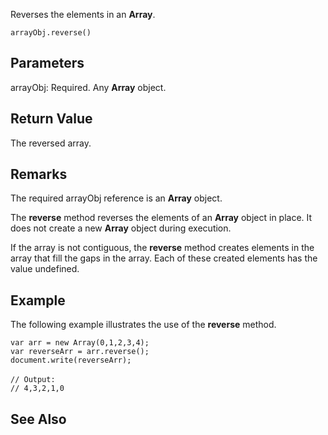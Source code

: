 Reverses the elements in an '''Array'''.

 arrayObj.reverse() 
==Parameters==
; arrayObj: Required. Any '''Array''' object.

==Return Value==
The reversed array.


==Remarks==
The required arrayObj reference is an '''Array''' object.

The '''reverse''' method reverses the elements of an '''Array''' object in place. It does not create a new '''Array''' object during execution.

If the array is not contiguous, the '''reverse''' method creates elements in the array that fill the gaps in the array. Each of these created elements has the value undefined.


==Example==
The following example illustrates the use of the '''reverse''' method.

 var arr = new Array(0,1,2,3,4); 
 var reverseArr = arr.reverse();
 document.write(reverseArr);
 
 // Output:
 // 4,3,2,1,0

==See Also==

              
